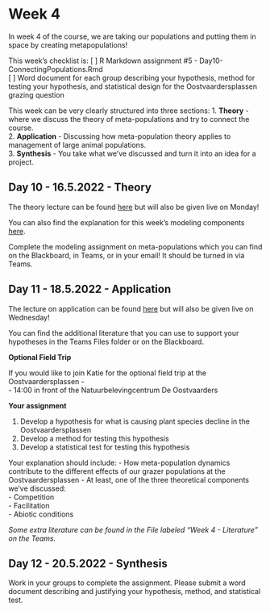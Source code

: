 # Week 4 {#week4}

In week 4 of the course, we are taking our populations and putting them in space by creating metapopulations!  

This week's checklist is: 
[  ] R Markdown assignment #5 - Day10-ConnectingPopulations.Rmd   
[  ] Word document for each group describing your hypothesis, method for testing your hypothesis, and statistical design for the Oostvaardersplassen grazing question   

This week can be very clearly structured into three sections: 
1. **Theory** - where we discuss the theory of meta-populations and try to connect the course.   
2. **Application** - Discussing how meta-population theory applies to management of large animal populations.   
3. **Synthesis** - You take what we've discussed and turn it into an idea for a project.   

## Day 10 - 16.5.2022 - Theory

The theory lecture can be found [here](https://youtu.be/71YpbcYODtA) but will also be given live on Monday!   

You can also find the explanation for this week's modeling components [here](https://youtu.be/j-Cl-IZzzA4).  

Complete the modeling assignment on meta-populations which you can find on the Blackboard, in Teams, or in your email! It should be turned in via Teams.   

## Day 11 - 18.5.2022 - Application

The lecture on application can be found [here](https://youtu.be/xUgyXA4KyRg) but will also be given live on Wednesday!   

You can find the additional literature that you can use to support your hypotheses in the Teams Files folder or on the Blackboard.   

**Optional Field Trip** 

If you would like to join Katie for the optional field trip at the Oostvaardersplassen -   
- 14:00 in front of the Natuurbelevingcentrum De Oostvaarders   

**Your assignment** 

1. Develop a hypothesis for what is causing plant species decline in the Oostvaardersplassen   
2. Develop a method for testing this hypothesis   
3. Develop a statistical test for testing this hypothesis   

Your explanation should include: 
 - How meta-population dynamics contribute to the different effects of our grazer populations at the Oostvaardersplassen 
 - At least, one of the three theoretical components we’ve discussed:   
  - Competition   
  - Facilitation   
  - Abiotic conditions  
  
*Some extra literature can be found in the File labeled "Week 4 - Literature" on the Teams.* 

## Day 12 - 20.5.2022 - Synthesis 

Work in your groups to complete the assignment. Please submit a word document describing and justifying your hypothesis, method, and statistical test. 